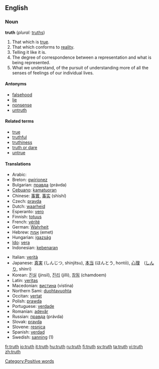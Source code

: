 ==English==

{{rank|around|black|lady|414|truth|turn|hold|cause}}

===Noun===
'''truth''' (''plural:'' [[truths]])

# That which is [[true]].
# That which conforms to [[reality]].
# Telling it like it is.
# The degree of correspondence between a representation and what is being represented.
# What we understand, of the pursuit of understanding more of all the senses of feelings of our individual lives.

====Antonyms====
*[[falsehood]]
*[[lie]]
*[[nonsense]]
*[[untruth]]

====Related terms====
*[[true]]
*[[truthful]]
*[[truthiness]]
*[[truth or dare]]
*[[untrue]]

====Translations====
{{top}}
*Arabic: {{ARchar|[[صدق]]}} {{Unicode|(ʂeɖq)}} {{m}}
*Breton: [[gwirionez]] {{f}}
*Bulgarian: [[правда]] (právda) {{f}}
*[[Cebuano]]: [[kamatuoran]]
*Chinese: [[事實]], [[事实]] (shìshí)
*Czech: [[pravda]]
*Dutch: [[waarheid]] {{f}}
*Esperanto: [[vero]]
*Finnish: [[totuus]]
*French: [[vérité]] {{f}}
*German: [[Wahrheit]] {{f}}
*Hebrew: [[אמת]] (emet) {{f}}
*Hungarian: [[igazság]]
*[[Ido]]: [[vera]]
*Indonesian: [[kebenaran]]
{{mid}}
*Italian: [[verità]] {{f}}
*Japanese: [[真実]] (しんじつ, shinjitsu), [[本当]] (ほんとう, hontō), [[心理]]　([[しんり]], shinri)
*Korean: [[진실]] (jinsil), [[진리]] (jilli), [[참됨]] (chamdoem)
*Latin: [[veritas]] {{f}}
*Macedonian: [[вистина]] (vistina) {{f}}
*Northern Sami: [[duohtavuohta]]
*Occitan: [[vertat]] {{f}}
*Polish: [[prawda]] {{f}}
*Portuguese: [[verdade]] {{f}}
*Romanian: [[adevăr]] {{n}}
*Russian: [[правда]] (právda) {{f}}
*Slovak: [[pravda]] {{f}}
*Slovene: [[resnica]] {{f}}
*Spanish: [[verdad]] {{f}}
*Swedish: [[sanning]] (1)
{{bottom}}

[[Category:Positive words]]

[[fr:truth]]
[[io:truth]]
[[it:truth]]
[[hu:truth]]
[[ru:truth]]
[[fi:truth]]
[[sv:truth]]
[[ta:truth]]
[[vi:truth]]
[[zh:truth]]